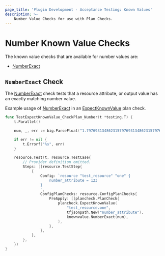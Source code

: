```yaml
---
page_title: 'Plugin Development - Acceptance Testing: Known Values'
description: >-
    Number Value Checks for use with Plan Checks.
---
```


# Number Known Value Checks

The known value checks that are available for number values are:

* [NumberExact](/terraform/plugin/testing/acceptance-tests/known-value-checks/number#numberexact-check)

## `NumberExact` Check

The [NumberExact](https://pkg.go.dev/github.com/hashicorp/terraform-plugin-testing/knownvalue#NumberExact) check tests that a resource attribute, or output value has an exactly matching number value.

Example usage of [NumberExact](https://pkg.go.dev/github.com/hashicorp/terraform-plugin-testing/knownvalue#NumberExact) in an [ExpectKnownValue](/terraform/plugin/testing/acceptance-tests/plan-checks/resource) plan check.

```go
func TestExpectKnownValue_CheckPlan_Number(t *testing.T) {
	t.Parallel()

    num, _, err := big.ParseFloat("1.797693134862315797693134862315797693134862315", 10, 512, big.ToNearestEven)

	if err != nil {
		t.Errorf("%s", err)
	}

	resource.Test(t, resource.TestCase{
		// Provider definition omitted.
		Steps: []resource.TestStep{
			{
				Config: `resource "test_resource" "one" {
					number_attribute = 123
				}
				`,
				ConfigPlanChecks: resource.ConfigPlanChecks{
					PreApply: []plancheck.PlanCheck{
						plancheck.ExpectKnownValue(
							"test_resource.one",
							tfjsonpath.New("number_attribute"),
							knownvalue.NumberExact(num),
						),
					},
				},
			},
		},
	})
}
```

